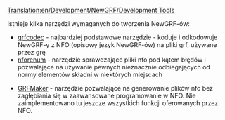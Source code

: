 [[Translation:en/Development/NewGRF/Development Tools]]
{{pl/Tłumaczenie|oryg. = NewGRF development tools
|z     = en
|na    = pl
|Postępy = 30
}}

Istnieje kilka narzędzi wymaganych do tworzenia NewGRF-ów:

* [http://www.openttd.org/download-grfcodec grfcodec] - najbardziej podstawowe narzędzie - koduje i odkodowuje NewGRF-y z NFO (opisowy język NewGRF-ów) na pliki grf, używane przez grę
* [http://www.openttd.org/download-nforenum nforenum] - narzędzie sprawdzające pliki nfo pod kątem błędów i pozwalające na używanie pewnych nieznacznie odbiegających od normy elementów składni w niektórych miejscach

* [http://www.tt-forums.net/viewtopic.php?f=68&t=10167 GRFMaker] - narzędzie pozwalające na generowanie plików nfo bez zagłębiania się w zaawansowane programowanie w NFO. Nie zaimplementowano tu jeszcze wszystkich funkcji oferowanych przez NFO.